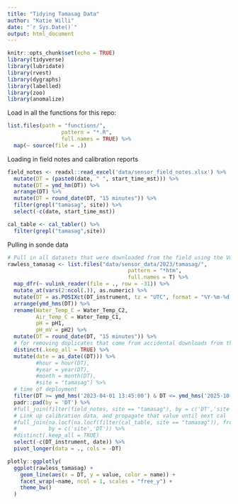 ```yaml
---
title: "Tidying Tamasag Data"
author: "Katie Willi"
date: "`r Sys.Date()`"
output: html_document
---
```


```r
knitr::opts_chunk$set(echo = TRUE)
library(tidyverse)
library(lubridate)
library(rvest)
library(dygraphs)
library(labelled)
library(zoo)
library(anomalize)
```

Load in all the functions for this repo:
```r
list.files(path = "functions/",
                 pattern = "*.R",
                 full.names = TRUE) %>%
  map(~ source(file = .))
```

Loading in field notes and calibration reports
```r
field_notes <- readxl::read_excel('data/sensor_field_notes.xlsx') %>%
  mutate(DT = (paste0(date, " ", start_time_mst))) %>%
  mutate(DT = ymd_hm(DT)) %>%
  arrange(DT) %>%
  mutate(DT = round_date(DT, "15 minutes")) %>%
  filter(grepl("tamasag", site)) %>%
  select(-c(date, start_time_mst))

cal_table <- cal_tabler() %>%
  filter(grepl("tamasag",site))
```

Pulling in sonde data
```r
# Pull in all datasets that were downloaded from the field using the VuLink reader
rawless_tamasag <- list.files("data/sensor_data/2023/tamasag/",
                                      pattern = "*htm", 
                                      full.names = T) %>% 
  map_dfr(~ vulink_reader(file = ., row = -31)) %>%
  mutate_at(vars(2:ncol(.)), as.numeric) %>%
  mutate(DT = as.POSIXct(DT_instrument, tz = "UTC", format = "%Y-%m-%d %H:%M:%S")) %>%
  arrange(ymd_hms(DT)) %>%
  rename(Water_Temp_C = Water_Temp_C2,
         Air_Temp_C = Water_Temp_C1,
         pH = pH1,
         pH_mV = pH2) %>%
  mutate(DT = round_date(DT, "15 minutes")) %>%
  # for removing duplicates that come from accidental downloads from the field:
  distinct(.keep_all = TRUE) %>%
  mutate(date = as_date((DT))) %>%
         #hour = hour(DT),
         #year = year(DT),
         #month = month(DT),
         #site = "tamasag") %>%
  # time of deployment
  filter(DT >= ymd_hms('2023-04-01 13:45:00') & DT <= ymd_hms('2025-10-21 09:20:00')) %>%
  padr::pad(by = 'DT') %>%
  #full_join(filter(field_notes, site == "tamasag"), by = c('DT','site')) %>%
  # Link up calibration data, and propagate that value until next cal
  #full_join(na.locf(na.locf(filter(cal_table, site == "tamasag")), fromLast = TRUE), 
  #          by = c('site','DT')) %>%
  #distinct(.keep_all = TRUE)
  select(-c(DT_instrument, date)) %>%
  pivot_longer(data = ., cols = -DT) 

plotly::ggplotly(
  ggplot(rawless_tamasag) +
    geom_line(aes(x = DT, y = value, color = name)) +
    facet_wrap(~name, ncol = 1, scales = "free_y") +
    theme_bw()
  )


```
